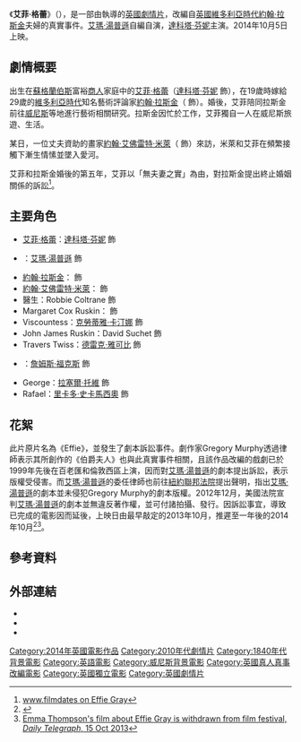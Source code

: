 {{noteTA
|G1=Show
|G2=Movie
}}
{{Infobox film
| name           = 艾菲·格蕾
| original_name  = ''{{lang|en|Effie Gray}}''
| image          = Effie Gray Poster.jpg
| caption        = 電影海報
| director       = {{link-en|理查·萊克斯頓|Richard Laxton}}
| producer       = Andreas Roald、Donald Rosenfeld、Sarah Wheale
| writer         = [[艾瑪·湯普遜|艾瑪·湯普遜]]
| starring       = [[達科塔·芬妮|達科塔·芬妮]]<br>[[艾瑪·湯普遜|艾瑪·湯普遜]]<br>{{link-en|湯姆·史特里吉|Tom Sturridge}}<br>[[克勞蒂雅·卡汀娜|克勞蒂雅·卡汀娜]]<br>[[德雷克·雅可比|德雷克·雅可比]]<br>[[詹姆斯·福克斯|詹姆斯·福克斯]]<br>{{link-en|格瑞·懷斯|Greg Wise}}
| music          = Paul Cantelon
| cinematography = Andrew Dunn
| editing        = Kate Williams
| distributor    = Sovereign Films
| released       = {{flagicon|USA}}{{Start date|2014|10}}
| runtime        = 108分鐘
| country        = {{英國電影}}
| language       = [[英語|英語]]
| budget         = $1100萬美元
| gross          = $36萬美元
| amg_id         = 
| imdb_id        = 1605798
}}
《'''艾菲·格蕾'''》（{{lang-en|'''''Effie Gray'''''}}），是一部由{{link-en|理查·萊克斯頓|Richard Laxton}}執導的[[英國|英國]][[劇情片|劇情片]]，改編自[[英國|英國]][[維多利亞時代|維多利亞時代]][[約翰·拉斯金|約翰·拉斯金]]夫婦的真實事件。[[艾瑪·湯普遜|艾瑪·湯普遜]]自編自演，[[達科塔·芬妮|達科塔·芬妮]]主演。2014年10月5日上映。

== 劇情概要 ==
出生在[[蘇格蘭|蘇格蘭]][[伯斯_(英國)|伯斯]]富裕[[商人|商人]]家庭中的[[艾菲·格蕾|艾菲·格蕾]]（[[達科塔·芬妮|達科塔·芬妮]] 飾），在19歲時嫁給29歲的[[維多利亞時代|維多利亞時代]]知名藝術評論家[[約翰·拉斯金|約翰·拉斯金]]（{{link-en|格瑞·懷斯|Greg Wise}} 飾）。婚後，艾菲陪同拉斯金前往[[威尼斯|威尼斯]]等地進行藝術相關研究。拉斯金因忙於工作，艾菲獨自一人在威尼斯旅遊、生活。

某日，一位丈夫資助的畫家[[約翰·艾佛雷特·米萊|約翰·艾佛雷特·米萊]]（{{link-en|湯姆·史特里吉|Tom Sturridge}} 飾）來訪，米萊和艾菲在頻繁接觸下漸生情愫並墜入愛河。

艾菲和拉斯金婚後的第五年，艾菲以「無夫妻之實」為由，對拉斯金提出終止婚姻關係的訴訟<ref>[http://www.filmdates.co.uk/films/6311-effie-gray/ www.filmdates on Effie Gray]</ref>。

== 主要角色 ==
* [[艾菲·格蕾|艾菲·格蕾]]：[[達科塔·芬妮|達科塔·芬妮]] 飾
* {{link-en|伊斯特雷克夫人|Elizabeth Eastlake}}：[[艾瑪·湯普遜|艾瑪·湯普遜]] 飾
* [[約翰·拉斯金|約翰·拉斯金]]：{{link-en|格瑞·懷斯|Greg Wise}} 飾
* [[約翰·艾佛雷特·米萊|約翰·艾佛雷特·米萊]]：{{link-en|湯姆·史特里吉|Tom Sturridge}} 飾
* 醫生：Robbie Coltrane 飾
* Margaret Cox Ruskin：{{link-en|茱麗葉·華特絲|Julie Walters}} 飾
* Viscountess：[[克勞蒂雅·卡汀娜|克勞蒂雅·卡汀娜]] 飾 
* John James Ruskin：David Suchet 飾
* Travers Twiss：[[德雷克·雅可比|德雷克·雅可比]] 飾
* {{link-en|洛克·伊斯雷特爵士|Charles Lock Eastlake}}：[[詹姆斯·福克斯|詹姆斯·福克斯]] 飾
* George：[[拉塞爾·托維|拉塞爾·托維]] 飾 
* Rafael：[[里卡多·史卡馬西奧|里卡多·史卡馬西奧]] 飾

== 花絮 ==
此片原片名為《Effie》，並發生了劇本訴訟事件。劇作家Gregory Murphy透過律師表示其所創作的《伯爵夫人》也與此真實事件相關，且該作品改編的戲劇已於1999年先後在百老匯和倫敦西區上演，因而對[[艾瑪·湯普遜|艾瑪·湯普遜]]的劇本提出訴訟，表示版權受侵害。而[[艾瑪·湯普遜|艾瑪·湯普遜]]的委任律師也前往[[紐約|紐約]][[聯邦法院|聯邦法院]]提出聲明，指出[[艾瑪·湯普遜|艾瑪·湯普遜]]的劇本並未侵犯Gregory Murphy的劇本版權。2012年12月，美國法院宣判[[艾瑪·湯普遜|艾瑪·湯普遜]]的劇本並無違反著作權，並可付諸拍攝、發行。因訴訟事宜，導致已完成的電影因而延後，上映日由最早敲定的2013年10月，推遲至一年後的2014年10月<ref>{{cite news|url=http://www.dailymail.co.uk/femail/article-1379933/The-day-I-sat-Emma-Thompsons-kitchen-accused-stealing-movie.html |title=The day I sat in Emma Thompson's kitchen and accused her of stealing my movie |author=Murphy, Gregory April 23, 2011|newspaper=Daily Mail|location=London|date=23 April 2011}}</ref><ref>[http://www.telegraph.co.uk/news/newstopics/mandrake/10378328/Emma-Thompsons-film-about-Effie-Gray-is-withdrawn-from-film-festival.html Emma Thompson's film about Effie Gray is withdrawn from film festival, ''Daily Telegraph'', 15 Oct 2013]</ref>。

== 參考資料 ==
{{reflist}}

== 外部連結 ==
* {{imdb title|1605798|Effie Gray}}
* {{rotten-tomatoes|effie_gray|Effie Gray}}
* {{tcmdb title|id=864575|title=Effie Gray}}

{{DEFAULTSORT:Effie Gray}}
[[Category:2014年英國電影作品|Category:2014年英國電影作品]]
[[Category:2010年代劇情片|Category:2010年代劇情片]]
[[Category:1840年代背景電影|Category:1840年代背景電影]]
[[Category:英語電影|Category:英語電影]]
[[Category:威尼斯背景電影|Category:威尼斯背景電影]]
[[Category:英國真人真事改編電影|Category:英國真人真事改編電影]]
[[Category:英國獨立電影|Category:英國獨立電影]]
[[Category:英國劇情片|Category:英國劇情片]]